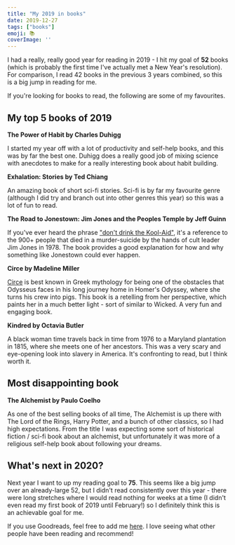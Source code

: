 ```yaml
---
title: "My 2019 in books"
date: 2019-12-27
tags: ["books"]
emoji: 📚
coverImage: ''
--- 
```


I had a really, really good year for reading in 2019 - I hit my goal of **52** books (which is probably the first time I've actually met a New Year's resolution). For comparison, I read 42 books in the previous 3 years combined, so this is a big jump in reading for me. 

If you're looking for books to read, the following are some of my favourites.

## My top 5 books of 2019

 **The Power of Habit by Charles Duhigg**

 I started my year off with a lot of productivity and self-help books, and this was by far the best one. Duhigg does a really good job of mixing science with anecdotes to make for a really interesting book about habit building.

 **Exhalation: Stories by Ted Chiang**

 An amazing book of short sci-fi stories. Sci-fi is by far my favourite genre (although I did try and branch out into other genres this year) so this was a lot of fun to read.

 **The Road to Jonestown: Jim Jones and the Peoples Temple by Jeff Guinn**

 If you've ever heard the phrase ["don't drink the Kool-Aid"](https://en.wikipedia.org/wiki/Drinking_the_Kool-Aid), it's a reference to the 900+ people that died in a murder-suicide by the hands of cult leader Jim Jones in 1978. The book provides a good explanation for how and why something like Jonestown could ever happen.

**Circe by Madeline Miller**

[Circe](https://en.wikipedia.org/wiki/Circe) is best known in Greek mythology for being one of the obstacles that Odysseus faces in his long journey home in Homer's Odyssey, where she turns his crew into pigs. This book is a retelling from her perspective, which paints her in a much better light - sort of similar to Wicked. A very fun and engaging book.

 **Kindred by Octavia Butler**

 A black woman time travels back in time from 1976 to a Maryland plantation in 1815, where she meets one of her ancestors. This was a very scary and eye-opening look into slavery in America. It's confronting to read, but I think worth it.



## Most disappointing book

**The Alchemist by Paulo Coelho**

As one of the best selling books of all time, The Alchemist is up there with The Lord of the Rings, Harry Potter, and a bunch of other classics, so I had high expectations. From the title I was expecting some sort of historical fiction / sci-fi book about an alchemist, but unfortunately it was more of a religious self-help book about following your dreams.

## What's next in 2020?

Next year I want to up my reading goal to **75**. This seems like a big jump over an already-large 52, but I didn't read consistently over this year - there were long stretches where I would read nothing for weeks at a time (I didn't even read my first book of 2019 until February!) so I definitely think this is an achievable goal for me.

If you use Goodreads, feel free to add me [here](https://www.goodreads.com/user/show/13287357-emma). I love seeing what other people have been reading and recommend!

